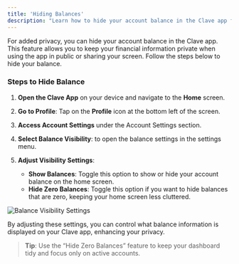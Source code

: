 ```yaml
---
title: 'Hiding Balances'
description: "Learn how to hide your account balance in the Clave app for added privacy."
---
```



For added privacy, you can hide your account balance in the Clave app. This feature allows you to keep your financial information private when using the app in public or sharing your screen. Follow the steps below to hide your balance.


### Steps to Hide Balance



1. **Open the Clave App** on your device and navigate to the **Home** screen.


2. **Go to Profile**: Tap on the **Profile** icon at the bottom left of the screen.

3. **Access Account Settings** under the Account Settings section.


4. **Select Balance Visibility**: to open the balance settings in the settings menu.


5. **Adjust Visibility Settings**:
   - **Show Balances**: Toggle this option to show or hide your account balance on the home screen.
   - **Hide Zero Balances**: Toggle this option if you want to hide balances that are zero, keeping your home screen less cluttered.

![Balance Visibility Settings](./images/balance1.png) 

By adjusting these settings, you can control what balance information is displayed on your Clave app, enhancing your privacy.

> **Tip**: Use the “Hide Zero Balances” feature to keep your dashboard tidy and focus only on active accounts.
